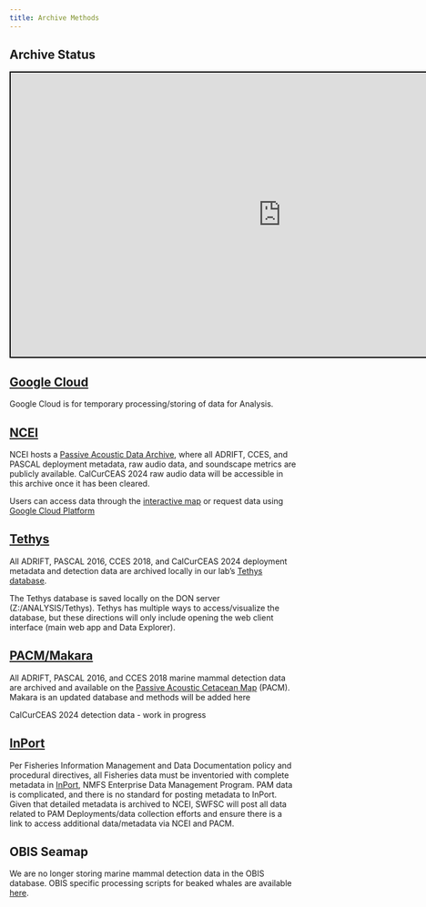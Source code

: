 ```yaml
---
title: Archive Methods
---
```


## Archive Status

<iframe src="https://docs.google.com/spreadsheets/d/1bNu1GPOmyn3CRZ70Mnq4ZZmH7n7ZwIASIlcZD6zWa-k/edit?usp=sharing;gid=1389628961&amp;single=true&amp;widget=true&amp;headers=false" style="width:950px; height:500px; border: 2px solid black;">

</iframe>

## [Google Cloud](https://sael-swfsc.github.io/SAEL-lab-manual/content/Data-Archive-GCP.html)

Google Cloud is for temporary processing/storing of data for Analysis.

## [NCEI](https://sael-swfsc.github.io/SAEL-lab-manual/content/Data-Archive-NCEI.html)

NCEI hosts a [Passive Acoustic Data Archive](https://www.ncei.noaa.gov/products/passive-acoustic-data), where all ADRIFT, CCES, and PASCAL deployment metadata, raw audio data, and soundscape metrics are publicly available. CalCurCEAS 2024 raw audio data will be accessible in this archive once it has been cleared.

Users can access data through the [interactive map](https://www.ncei.noaa.gov/maps/passive-acoustic-data/) or request data using [Google Cloud Platform](https://console.cloud.google.com/marketplace/details/noaa-public/passive_acoustic_monitoring?pli=1&project=ggn-nmfs-pamdata-prod-1)

## [Tethys](https://sael-swfsc.github.io/SAEL-lab-manual/content/Data-Archive-Tethys.html)

All ADRIFT, PASCAL 2016, CCES 2018, and CalCurCEAS 2024 deployment metadata and detection data are archived locally in our lab’s [Tethys database](https://tethys.sdsu.edu/).

The Tethys database is saved locally on the DON server (Z:/ANALYSIS/Tethys). Tethys has multiple ways to access/visualize the database, but these directions will only include opening the web client interface (main web app and Data Explorer).

## [PACM/Makara](https://sael-swfsc.github.io/SAEL-lab-manual/content/Data-Archive-PACM_Makara.html)

All ADRIFT, PASCAL 2016, and CCES 2018 marine mammal detection data are archived and available on the [Passive Acoustic Cetacean Map](https://apps-nefsc.fisheries.noaa.gov/pacm/#/) (PACM). Makara is an updated database and methods will be added here

CalCurCEAS 2024 detection data - work in progress

## [InPort](https://sael-swfsc.github.io/SAEL-lab-manual/content/Data-Archive-InPort.html)

Per Fisheries Information Management and Data Documentation policy and procedural directives, all Fisheries data must be inventoried with complete metadata in [InPort](https://www.fisheries.noaa.gov/inport/), NMFS Enterprise Data Management Program. PAM data is complicated, and there is no standard for posting metadata to InPort. Given that detailed metadata is archived to NCEI, SWFSC will post all data related to PAM Deployments/data collection efforts and ensure there is a link to access additional data/metadata via NCEI and PACM.

## OBIS Seamap

We are no longer storing marine mammal detection data in the OBIS database. OBIS specific processing scripts for beaked whales are available [here](https://github.com/TaikiSan21/PAMpal/blob/735dfec50b3c6feaa8772765d752e8260363a2c5/devel/OBIS_Functions.R).
